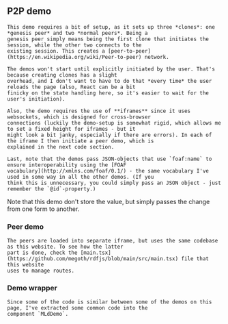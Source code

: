 
<Content>
    <h2 className="subtitle">P2P demo</h2>

    This demo requires a bit of setup, as it sets up three *clones*: one *genesis peer* and two *normal peers*. Being a
    genesis peer simply means being the first clone that initiates the session, while the other two connects to the
    existing session. This creates a [peer-to-peer](https://en.wikipedia.org/wiki/Peer-to-peer) network.

    The demos won't start until explicitly initiated by the user. That's because creating clones has a slight
    overhead, and I don't want to have to do that *every time* the user reloads the page (also, React can be a bit
    finicky on the state handling here, so it's easier to wait for the user's initiation).

    Also, the demo requires the use of **iframes** since it uses websockets, which is designed for cross-browser
    connections (luckily the demo-setup is somewhat rigid, which allows me to set a fixed height for iframes - but it
    might look a bit janky, especially if there are errors). In each of the iframe I then initiate a peer demo, which is
    explained in the next code section.

    Last, note that the demos pass JSON-objects that use `foaf:name` to ensure interoperability using the [FOAF
    vocabulary](http://xmlns.com/foaf/0.1/) - the same vocabulary I've used in some way in all the other demos. (If you
    think this is unnecessary, you could simply pass an JSON object - just remember the `@id`-property.)
</Content>

<P2PDemo/>

<Content>
    Note that this demo don't store the value, but simply passes the change from one form to another.
</Content>

<P2PDemoCode/>

<Content>
    <h3 className="subtitle">Peer demo</h3>

    The peers are loaded into separate iframe, but uses the same codebase as this website. To see how the latter
    part is done, check the [main.tsx](https://github.com/megoth/rdfjs/blob/main/src/main.tsx) file that this website
    uses to manage routes.
</Content>

<PeerDemoCode/>

<Content>
    <h3 className="subtitle">Demo wrapper</h3>

    Since some of the code is similar between some of the demos on this page, I've extracted some common code into the
    component `MLdDemo`.
</Content>

<MLdDemoCode/>
